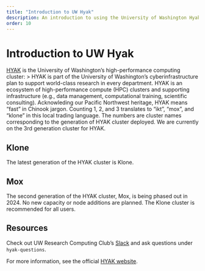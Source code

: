 ```yaml
---
title: "Introduction to UW Hyak"
description: An introduction to using the University of Washington Hyak Cluster
order: 10
---
```


# Introduction to UW Hyak

[HYAK](https://hyak.uw.edu/systems/) is the University of Washington's high-performance computing cluster:
> HYAK is part of the University of Washington's cyberinfrastructure plan to support world-class research in every department. HYAK is an ecosystem of high-performance compute (HPC) clusters and supporting infrastructure (e.g., data management, computational training, scientific consulting). Acknowleding our Pacific Northwest heritage, HYAK means "fast" in Chinook jargon. Counting 1, 2, and 3 translates to "ikt", "mox", and "klone" in this local trading language. The numbers are cluster names corresponding to the generation of HYAK cluster deployed. We are currently on the 3rd generation cluster for HYAK.


## Klone

The latest generation of the HYAK cluster is Klone.

## Mox

The second generation of the HYAK cluster, Mox, is being phased out in 2024. No new capacity or node additions are planned. The Klone cluster is recommended for all users.

## Resources

Check out UW Research Computing Club's [Slack](https://uw-rcc.slack.com) and ask questions under `hyak-questions`.

For more information, see the official [HYAK website](https://hyak.uw.edu).
